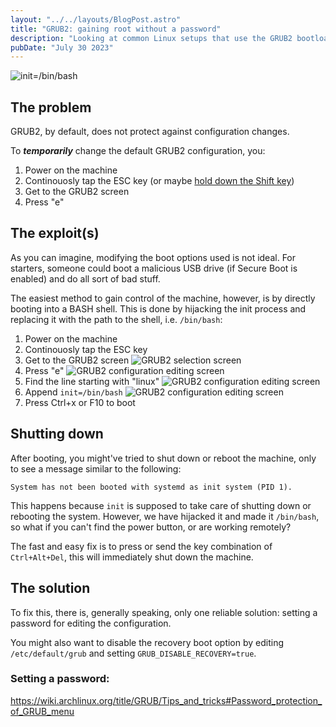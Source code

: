 ```yaml
---
layout: "../../layouts/BlogPost.astro"
title: "GRUB2: gaining root without a password"
description: "Looking at common Linux setups that use the GRUB2 bootloader in an insecure way"
pubDate: "July 30 2023"
---
```


![init=/bin/bash](/cybersecurity/grub2-root/thumbnail.svg)

## The problem

GRUB2, by default, does not protect against configuration changes.

To ***temporarily*** change the default GRUB2 configuration, you:

1. Power on the machine
2. Continouosly tap the ESC key (or maybe [hold down the Shift key](https://wiki.archlinux.org/title/GRUB/Tips_and_tricks#Hide_GRUB_unless_the_Shift_key_is_held_down))
3. Get to the GRUB2 screen
4. Press "e"

## The exploit(s)

As you can imagine, modifying the boot options used is not ideal. For starters, someone could boot a malicious USB drive (if Secure Boot is enabled) and do all sort of bad stuff.

The easiest method to gain control of the machine, however, is by directly booting into a BASH shell. This is done by hijacking the init process and replacing it with the path to the shell, i.e. `/bin/bash`:

1. Power on the machine
2. Continouosly tap the ESC key
3. Get to the GRUB2 screen
![GRUB2 selection screen](/cybersecurity/grub2-root/grub-select.png)
4. Press "e"
![GRUB2 configuration editing screen](/cybersecurity/grub2-root/grub-edit.png)
5. Find the line starting with "linux"
![GRUB2 configuration editing screen](/cybersecurity/grub2-root/grub-edit-linux.png)
6. Append `init=/bin/bash`
![GRUB2 configuration editing screen](/cybersecurity/grub2-root/grub-edit-linux-init.png)
7. Press Ctrl+x or F10 to boot

## Shutting down

After booting, you might've tried to shut down or reboot the machine, only to see a message similar to the following:

```
System has not been booted with systemd as init system (PID 1).
```

This happens because `init` is supposed to take care of shutting down or rebooting the system. However, we have hijacked it and made it `/bin/bash`, so what if you can't find the power button, or are working remotely?

The fast and easy fix is to press or send the key combination of `Ctrl+Alt+Del`, this will immediately shut down the machine.

## The solution

To fix this, there is, generally speaking, only one reliable solution: setting a password for editing the configuration.

You might also want to disable the recovery boot option by editing `/etc/default/grub` and setting `GRUB_DISABLE_RECOVERY=true`.

### Setting a password:

https://wiki.archlinux.org/title/GRUB/Tips_and_tricks#Password_protection_of_GRUB_menu
